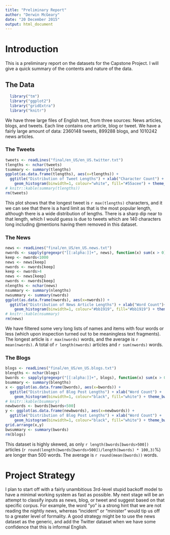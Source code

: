 ```yaml
---
title: "Preliminary Report"
author: "Derwin McGeary"
date: "20 December 2015"
output: html_document
---
```

# Introduction
This is a preliminary report on the datasets for the Capstone Project. I will give a quick summary of the contents and nature of the data.

## The Data

```r
  library("tm")
  library("ggplot2")
  library("gridExtra")
  library("knitr")
```

We have three large files of English text, from three sources: News articles, blogs, and tweets. Each line contains one article, blog or tweet. We have a fairly large amount of data: 2360148 tweets, 899288 blogs, and 1010242 news articles.

### The Tweets
```r
tweets <- readLines("final/en_US/en_US.twitter.txt")
tlengths <- nchar(tweets)
tsummary <- summary(tlengths)
ggplot(as.data.frame(tlengths), aes(x=tlengths)) + 
  ggtitle("Distribution of Tweet Lengths") + xlab("Character Count") +
    geom_histogram(binwidth=1, colour="white", fill="#55acee") + theme_bw()
# knitr::kable(summary(tlengths))
rm(tweets)
```

This plot shows that the longest tweet is `r max(tlengths)` characters, and it we can see that there is a hard limit as that is the most popular length, although there is a wide distribution of lengths. There is a sharp dip near to that length, which I would guess is due to tweets which are 140 characters long including @mentions having them removed in this dataset.


### The News
```r
news <- readLines("final/en_US/en_US.news.txt")
nwords <- sapply(gregexpr("[[:alpha:]]+", news), function(x) sum(x > 0))
keep <- nwords<1000
news <- news[keep]
nwords <- nwords[keep]
keep <- nwords>4
news <- news[keep]
nwords <- nwords[keep]
nlengths <- nchar(news)
nsummary <- summary(nlengths)
nwsummary <- summary(nwords)
ggplot(as.data.frame(nwords), aes(x=nwords)) + 
  ggtitle("Distribution of News Article Lengths") + xlab("Word Count")+ 
    geom_histogram(binwidth=1, colour="#bb1919", fill="#bb1919") + theme_bw()
# knitr::kable(nsummary)
rm(news)
```

We have filtered some very long lists of names and items with four words or less (which upon inspection turned out to be meaningless text fragments). The longest article is `r max(nwords)` words, and the average is `r mean(nwords)`. A total of `r length(nwords)` articles and `r sum(nwords)` words.

### The Blogs

```r
blogs <- readLines("final/en_US/en_US.blogs.txt")
blengths <- nchar(blogs)
bwords <- sapply(gregexpr("[[:alpha:]]+", blogs), function(x) sum(x > 0))
bsummary <- summary(blengths)
x <- ggplot(as.data.frame(bwords), aes(x=bwords)) + 
  ggtitle("Distribution of Blog Post Lengths") + xlab("Word Count") +
    geom_histogram(binwidth=1, colour="black", fill="white") + theme_bw()
# knitr::kable(bsummary)
newbwords <- bwords[bwords<500]
y <- ggplot(as.data.frame(newbwords), aes(x=newbwords)) + 
  ggtitle("Distribution of Blog Post Lengths") + xlab("Word Count") +
    geom_histogram(binwidth=1, colour="black", fill="white") + theme_bw()
grid.arrange(x,y)
bwsummary <- summary(bwords)
rm(blogs)
```

This dataset is highly skewed, as only `r length(bwords[bwords>500])` articles (`r round(length(bwords[bwords>500])/length(bwords) * 100,3)`%) are longer than 500 words. The average is `r round(mean(bwords))` words.

# Project Strategy

I plan to start off with a fairly unambitious 3rd-level stupid backoff model to have a minimal working system as fast as possible. My next stage will be an attempt to classify inputs as news, blog, or tweet and suggest based on that specific corpus. For example, the word "yo" is a strong hint that we are not reading the nightly news, whereas "incident" or "minister" would tip us off to a greater level of formality. A good strategy might be to use the news dataset as the generic, and add the Twitter dataset when we have some confidence that this is informal English.